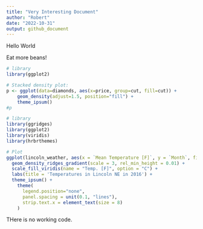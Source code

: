 ```yaml
---
title: "Very Interesting Document"
author: "Robert"
date: "2022-10-31"
output: github_document
---
```


Hello World

Eat more beans!

```r
# library
library(ggplot2)

# Stacked density plot:
p <- ggplot(data=diamonds, aes(x=price, group=cut, fill=cut)) +
    geom_density(adjust=1.5, position="fill") +
    theme_ipsum()
#p
```

```r
# library
library(ggridges)
library(ggplot2)
library(viridis)
library(hrbrthemes)

# Plot
ggplot(lincoln_weather, aes(x = `Mean Temperature [F]`, y = `Month`, fill = ..x..)) +
  geom_density_ridges_gradient(scale = 3, rel_min_height = 0.01) +
  scale_fill_viridis(name = "Temp. [F]", option = "C") +
  labs(title = 'Temperatures in Lincoln NE in 2016') +
  theme_ipsum() +
    theme(
      legend.position="none",
      panel.spacing = unit(0.1, "lines"),
      strip.text.x = element_text(size = 8)
    )
```

THere is no working code.